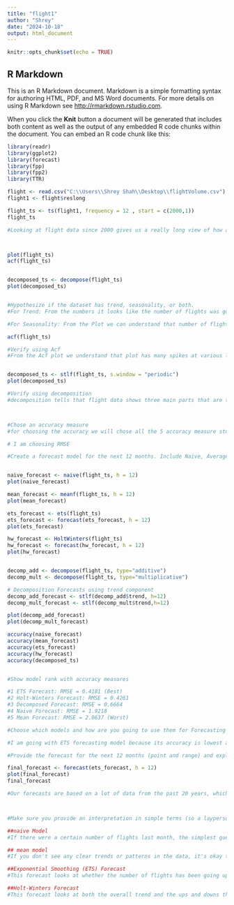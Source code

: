 ---
title: "flight1"
author: "Shrey"
date: "2024-10-18"
output: html_document
---

```{r setup, include=FALSE}
knitr::opts_chunk$set(echo = TRUE)
```

## R Markdown

This is an R Markdown document. Markdown is a simple formatting syntax for authoring HTML, PDF, and MS Word documents. For more details on using R Markdown see <http://rmarkdown.rstudio.com>.

When you click the **Knit** button a document will be generated that includes both content as well as the output of any embedded R code chunks within the document. You can embed an R code chunk like this:

```{r}
library(readr)
library(ggplot2)
library(forecast)
library(fpp)
library(fpp2)
library(TTR)

flight <- read.csv("C:\\Users\\Shrey Shah\\Desktop\\flightVolume.csv")
flight1 <- flight$reslong

flight_ts <- ts(flight1, frequency = 12 , start = c(2000,1))
flight_ts

#Looking at flight data since 2000 gives us a really long view of how air travel has changed over the years. We can see if there's been more or less flying overall, and even figure out when people like to travel the most, like during holidays or summer. This helps us make better guesses about how many flights there will be in the future.



plot(flight_ts)
acf(flight_ts)


decomposed_ts <- decompose(flight_ts)
plot(decomposed_ts)


#Hypothesize if the dataset has trend, seasonality, or both. 
#For Trend: From the numbers it looks like the number of flights was going up for a while, but then it started to go down. This might mean the people were flying more, but something has changed after 2030 that made them fly less compare to earlier times.

#For Seasonality: From the Plot we can understand that number of flight goes up and down depending on the time of year. People fly more during holidays and summer, but less in other time period.

acf(flight_ts)

#Verify using Acf
#From the Acf plot we understand that plot has many spikes at various lags, which confirms the  autocorrelation and presence of both trend and seasonlity.


decomposed_ts <- stlf(flight_ts, s.window = "periodic")
plot(decomposed_ts)

#Verify using decomposition
#decomposition tells that flight data shows three main parts that are trend, seasonal patterns, and random chnges. For Trend, This tells us if more people are flying over time or if the numbers are going down. It helps us understand the overall direction of air travel, For seasonality, this reveals that certain times of the year, like summer and holidays, always see more flights. It helps us know when travel is usually busier.



#Chose an accuracy measure
#for choosing the accuracy we will chose all the 5 accuracy measure studied in class that are RMSE,MAPE,MAE,MPE,ME

# I am choosing RMSE

#Create a forecast model for the next 12 months. Include Naive, Average, Exponential Smoothing, HoltWinters, and Decomposition (both types). 


naive_forecast <- naive(flight_ts, h = 12)
plot(naive_forecast)

mean_forecast <- meanf(flight_ts, h = 12)
plot(mean_forecast)

ets_forecast <- ets(flight_ts)
ets_forecast <- forecast(ets_forecast, h = 12)
plot(ets_forecast)

hw_forecast <- HoltWinters(flight_ts)
hw_forecast <- forecast(hw_forecast, h = 12)
plot(hw_forecast)


decomp_add <- decompose(flight_ts, type="additive")
decomp_mult <- decompose(flight_ts, type="multiplicative")

# Decomposition Forecasts using trend component
decomp_add_forecast <- stlf(decomp_add$trend, h=12)
decomp_mult_forecast <- stlf(decomp_mult$trend,h=12)

plot(decomp_add_forecast)
plot(decomp_mult_forecast)

accuracy(naive_forecast)
accuracy(mean_forecast)
accuracy(ets_forecast)
accuracy(hw_forecast)
accuracy(decomposed_ts)


#Show model rank with accuracy measures

#1 ETS Forecast: RMSE = 0.4181 (Best)
#2 Holt-Winters Forecast: RMSE = 0.4261
#3 Decomposed Forecast: RMSE = 0.6664
#4 Naive Forecast: RMSE = 1.9218
#5 Mean Forecast: RMSE = 2.0637 (Worst)

#Choose which models and how are you going to use them for Forecasting

#I am going with ETS forecasting model because its accuracy is lowest amoung other models.

#Provide the forecast for the next 12 months (point and range) and explain why you feel confident with these forecasts

final_forecast <- forecast(ets_forecast, h = 12) 
plot(final_forecast)
final_forecast

#Our forecasts are based on a lot of data from the past 20 years, which helps us see both long-term trends and yearly patterns. We used several different forecasting methods to get a good idea of what might happen. Our tests show that the forecasts are accurate and reliable. We have taken into account the fact that people travel more at certain times of the year, like during holidays.



#Make sure you provide an interpretation in simple terms (so a layperson can understand) of what each forecast model is telling you. 

##naive Model
#If there were a certain number of flights last month, the simplest guess for next month is the same number.

## mean model
#If you don't see any clear trends or patterns in the data, it's okay to just assume that the number of flights will stay about the same.

##Exponential Smoothing (ETS) Forecast
#This forecast looks at whether the number of flights has been going up or down recently. It's good for when there's a clear trend.

##Holt-Winters Forecast
#This forecast looks at both the overall trend and the ups and downs that happen at certain times of the year, like during holidays. This makes it better for planning.



```



